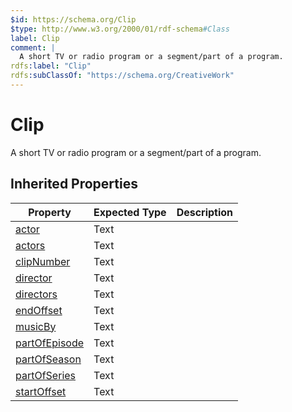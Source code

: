 ```yaml
---
$id: https://schema.org/Clip
$type: http://www.w3.org/2000/01/rdf-schema#Class
label: Clip
comment: |
  A short TV or radio program or a segment/part of a program.
rdfs:label: "Clip"
rdfs:subClassOf: "https://schema.org/CreativeWork"
---
```


# Clip

A short TV or radio program or a segment/part of a program.

## Inherited Properties

| Property | Expected Type | Description |
| --- | --- | --- |
| [actor](https://schema.org/actor) | Text |  |
| [actors](https://schema.org/actors) | Text |  |
| [clipNumber](https://schema.org/clipNumber) | Text |  |
| [director](https://schema.org/director) | Text |  |
| [directors](https://schema.org/directors) | Text |  |
| [endOffset](https://schema.org/endOffset) | Text |  |
| [musicBy](https://schema.org/musicBy) | Text |  |
| [partOfEpisode](https://schema.org/partOfEpisode) | Text |  |
| [partOfSeason](https://schema.org/partOfSeason) | Text |  |
| [partOfSeries](https://schema.org/partOfSeries) | Text |  |
| [startOffset](https://schema.org/startOffset) | Text |  |
